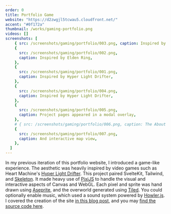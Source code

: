 ```yaml
---
order: 0
title: Portfolio Game
website: "https://d2zwgjl5tcwau5.cloudfront.net/"
accent: "#0f172a"
thumbnail: /works/gaming-portfolio.png
videos: []
screenshots: [
    { src: /screenshots/gaming/portfolio/003.png, caption: Inspired by Zelda },
    {
      src: /screenshots/gaming/portfolio/002.png,
      caption: Inspired by Elden Ring,
    },
    {
      src: /screenshots/gaming/portfolio/001.png,
      caption: Inspired by Hyper Light Drifter,
    },
    {
      src: /screenshots/gaming/portfolio/004.png,
      caption: Inspired by Hyper Light Drifter,
    },
    {
      src: /screenshots/gaming/portfolio/005.png,
      caption: Project pages appeared in a modal overlay,
    },
    # { src: /screenshots/gaming/portfolio/006.png, caption: The About page },
    {
      src: /screenshots/gaming/portfolio/007.png,
      caption: And interactive map view,
    },
  ]
---
```



In my previous iteration of this portfolio website, I introduced a game-like experience. The aesthetic was heavily inspired by video games such as Heart Machine's [Hyper Light Drifter](https://www.heartmachine.com/hyper-light-drifter). This project paired SvelteKit, Tailwind, and [Skeleton](/works/skeleton-labs/skeleton). It made heavy use of [PixiJS](https://pixijs.com/) to handle the visual and interactive aspects of Canvas and WebGL. Each pixel and sprite was hand drawn using [Aseprite](https://www.aseprite.org/), and the overworld generated using [Tiled](https://www.mapeditor.org/). You could optionally enable music, which used a sound system powered by [Howler.js](https://howlerjs.com/). I covered the creation of the site [in this blog post](https://dev.to/endigo9740/my-new-portfolio-3ke6), and you may [find the source code here](https://github.com/endigo9740/endigo-design/tree/v1).

